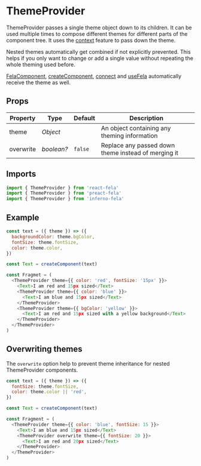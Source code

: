 # ThemeProvider

ThemeProvider passes a single theme object down to its children. It can be used multiple times to compose different themes for different parts of the component tree. It uses the [context](https://facebook.github.io/react/docs/context.html) feature to pass down the theme.

Nested themes automatically get combined if not explicitly prevented. This helps
if you only want to change or add a single value without repeating the whole theming
used before.

[FelaComponent](FelaComponent.md), [createComponent](createComponent.md),
[connect](connect.md) and [useFela]() automatically receive the theme as well.

## Props

| Property  | Type       | Default | Description                                         |
| --------- | ---------- | ------- | --------------------------------------------------- |
| theme     | _Object_   |         | An object containing any theming information        |
| overwrite | _boolean?_ | `false` | Replace any passed down theme instead of merging it |

## Imports

```javascript nocopy
import { ThemeProvider } from 'react-fela'
import { ThemeProvider } from 'preact-fela'
import { ThemeProvider } from 'inferno-fela'
```

## Example

```javascript
const text = ({ theme }) => ({
  backgroundColor: theme.bgColor,
  fontSize: theme.fontSize,
  color: theme.color,
})

const Text = createComponent(text)

const Fragmet = (
  <ThemeProvider theme={{ color: 'red', fontSize: '15px' }}>
    <Text>I am red and 15px sized</Text>
    <ThemeProvider theme={{ color: 'blue' }}>
      <Text>I am blue and 15px sized</Text>
    </ThemeProvider>
    <ThemeProvider theme={{ bgColor: 'yellow' }}>
      <Text>I am red and 15px sized with a yellow background</Text>
    </ThemeProvider>
  </ThemeProvider>
)
```

## Overwriting themes

The `overwrite` option help to prevent theme inheritance for nested ThemeProvider components.

```javascript
const text = ({ theme }) => ({
  fontSize: theme.fontSize,
  color: theme.color || 'red',
})

const Text = createComponent(text)

const Fragment = (
  <ThemeProvider theme={{ color: 'blue', fontSize: 15 }}>
    <Text>I am blue and 15px sized</Text>
    <ThemeProvider overwrite theme={{ fontSize: 20 }}>
      <Text>I am red and 20px sized</Text>
    </ThemeProvider>
  </ThemeProvider>
)
```
